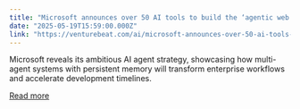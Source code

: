 ```yaml
---
title: "Microsoft announces over 50 AI tools to build the ‘agentic web’ at Build 2025"
date: "2025-05-19T15:59:00.000Z"
link: "https://venturebeat.com/ai/microsoft-announces-over-50-ai-tools-to-build-the-agentic-web-at-build-2025/"
---
```


Microsoft reveals its ambitious AI agent strategy, showcasing how multi-agent systems with persistent memory will transform enterprise workflows and accelerate development timelines.

[Read more](https://venturebeat.com/ai/microsoft-announces-over-50-ai-tools-to-build-the-agentic-web-at-build-2025/)
